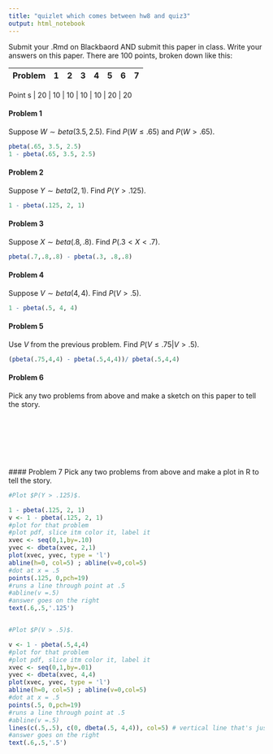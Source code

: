 ```yaml
---
title: "quizlet which comes between hw8 and quiz3"
output: html_notebook
---
```


Submit your .Rmd on Blackbaord AND submit this paper in class.  Write your answers on this paper.  There are 100 points, broken down like this:  

 Problem | 1 | 2 | 3 | 4 | 5 | 6 | 7 
 --------|---|---|---|---|---|---|--- 
 Point
 s | 20 | 10 | 10 | 10 | 10 | 20 | 20 
 
#### Problem 1
Suppose $W \sim beta(3.5, 2.5)$.  Find $P(W \leq .65)$ and $P(W > .65)$. 
```r
pbeta(.65, 3.5, 2.5)
1 - pbeta(.65, 3.5, 2.5)
```
#### Problem 2
Suppose $Y \sim beta(2,1)$.  Find $P(Y > .125)$. 
```r
1 - pbeta(.125, 2, 1)
```
#### Problem 3
Suppose $X \sim beta(.8, .8)$.  Find $P(.3 < X < .7)$. 
```r
pbeta(.7,.8,.8) - pbeta(.3, .8,.8) 
```
#### Problem 4
Suppose $V \sim beta(4,4)$.  Find $P(V > .5)$. 
```r
1 - pbeta(.5, 4, 4)
```
#### Problem 5
Use $V$ from the previous problem.  Find $P(V \leq .75 | V > .5)$. 
```r
(pbeta(.75,4,4) - pbeta(.5,4,4))/ pbeta(.5,4,4) 
```
#### Problem 6
Pick any two problems from above and make a sketch on this paper to tell the story. 

<br>
<br>
<br> 
<br>
<br>
<br> 
#### Problem 7
Pick any two problems from above and make a plot in R to tell the story. 
```r

#Plot $P(Y > .125)$. 

1 - pbeta(.125, 2, 1)
v <- 1 - pbeta(.125, 2, 1)
#plot for that problem
#plot pdf, slice itm color it, label it
xvec <- seq(0,1,by=.10)
yvec <- dbeta(xvec, 2,1)
plot(xvec, yvec, type = 'l')
abline(h=0, col=5) ; abline(v=0,col=5)
#dot at x = .5
points(.125, 0,pch=19)
#runs a line through point at .5
#abline(v =.5)
#answer goes on the right
text(.6,.5,'.125')


#Plot $P(V > .5)$.

v <- 1 - pbeta(.5,4,4)
#plot for that problem
#plot pdf, slice itm color it, label it
xvec <- seq(0,1,by=.01)
yvec <- dbeta(xvec, 4,4)
plot(xvec, yvec, type = 'l')
abline(h=0, col=5) ; abline(v=0,col=5)
#dot at x = .5
points(.5, 0,pch=19)
#runs a line through point at .5
#abline(v =.5)
lines(c(.5,.5), c(0, dbeta(.5, 4,4)), col=5) # vertical line that's just right
#answer goes on the right
text(.6,.5,'.5')


```

